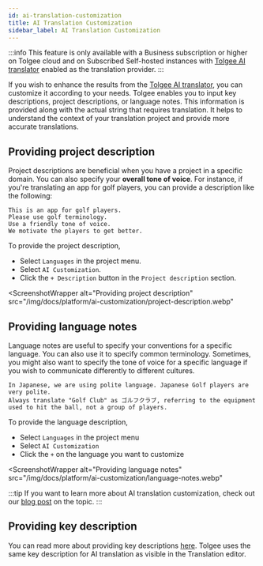 ```yaml
---
id: ai-translation-customization
title: AI Translation Customization
sidebar_label: AI Translation Customization
---
```



:::info
This feature is only available with a Business subscription or higher on Tolgee cloud and on Subscribed Self-hosted
instances with [Tolgee AI translator](/platform/translation_process/tolgee_translator) enabled as the translation provider.
:::

If you wish to enhance the results from the [Tolgee AI translator](/platform/translation_process/tolgee_translator),
you can customize it according to your needs. Tolgee enables you to input key descriptions,
project descriptions, or language notes. This information is provided along with the actual string
that requires translation. It helps to understand the context of your translation project and provide
more accurate translations.

## Providing project description

Project descriptions are beneficial when you have a project in a specific domain.
You can also specify your **overall tone of voice**.
For instance, if you're translating an app for golf players, you can provide a description like the following:

```text title="Example"
This is an app for golf players.
Please use golf terminology.
Use a friendly tone of voice.
We motivate the players to get better.
```

To provide the project description,

- Select `Languages` in the project menu.
- Select `AI Customization`.
- Click the `+ Description` button in the `Project description` section.

<ScreenshotWrapper
  alt="Providing project description"
  src="/img/docs/platform/ai-customization/project-description.webp"
></ScreenshotWrapper>

## Providing language notes

Language notes are useful to specify your conventions for a specific language. You can also use it to specify common terminology.
Sometimes, you might also want to specify the tone of voice for a specific language
if you wish to communicate differently to different cultures.

```text title="Example for Japanese"
In Japanese, we are using polite language. Japanese Golf players are very polite.
Always translate "Golf Club" as ゴルフクラブ, referring to the equipment used to hit the ball, not a group of players.
```

To provide the language description,

- Select `Languages` in the project menu
- Select `AI Customization`
- Click the `+` on the language you want to customize

<ScreenshotWrapper
  alt="Providing language notes"
  src="/img/docs/platform/ai-customization/language-notes.webp"
></ScreenshotWrapper>

:::tip
If you want to learn more about AI translation customization, check out our
[blog post](/blog/releasing-ai-customizations) on the topic.
:::

## Providing key description

You can read more about providing key descriptions [here](/platform/translation_keys/keys#key-description).
Tolgee uses the same key description for AI translation as visible in the Translation editor.
